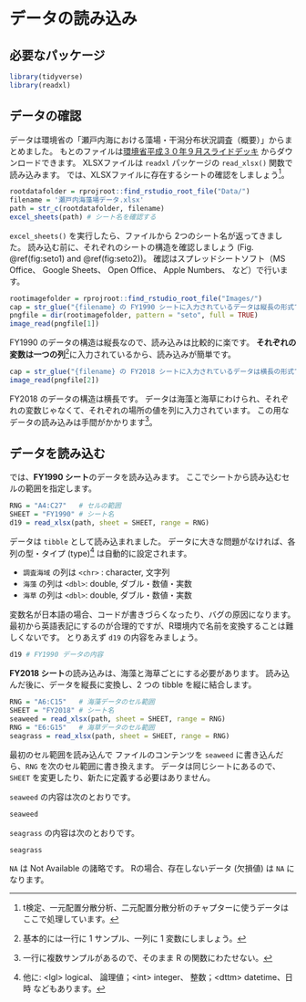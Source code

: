 # データの読み込み {#data-input}

## 必要なパッケージ

```r
library(tidyverse)
library(readxl)
```

## データの確認

データは環境省の「瀬戸内海における藻場・干潟分布状況調査（概要）」からまとめました。
もとのファイルは[環境省平成３０年９月スライドデッキ](http://www.env.go.jp/water/totalresult.pdf) からダウンロードできます。
XLSXファイルは `readxl` パッケージの `read_xlsx()` 関数で読み込みます。
では、XLSXファイルに存在するシートの確認をしましょう^[t検定、一元配置分散分析、二元配置分散分析のチャプターに使うデータはここで処理しています。]。

```r
rootdatafolder = rprojroot::find_rstudio_root_file("Data/")
filename = '瀬戸内海藻場データ.xlsx'
path = str_c(rootdatafolder, filename)
excel_sheets(path) # シート名を確認する
```

`excel_sheets()` を実行したら、ファイルから 2つのシート名が返ってきました。
読み込む前に、それぞれのシートの構造を確認しましょう (Fig. \@ref(fig:seto1) and \@ref(fig:seto2))。
確認はスプレッドシートソフト（MS Office、 Google Sheets、 Open Office、 Apple Numbers、 など）で行います。

```r
rootimagefolder = rprojroot::find_rstudio_root_file("Images/")
cap = str_glue("{filename} の FY1990 シートに入力されているデータは縦長の形式です。")
pngfile = dir(rootimagefolder, pattern = "seto", full = TRUE)
image_read(pngfile[1])
```

FY1990 のデータの構造は縦長なので、読み込みは比較的に楽です。
**それぞれの変数は一つの列**^[基本的には一行に 1 サンプル、一列に 1 変数にしましょう。]に入力されているから、読み込みが簡単です。

```r
cap = str_glue("{filename} の FY2018 シートに入力されているデータは横長の形式です。")
image_read(pngfile[2])
```

FY2018 のデータの構造は横長です。
データは海藻と海草にわけられ、それぞれの変数じゃなくて、それぞれの場所の値を列に入力されています。
この用なデータの読み込みは手間がかかります^[一行に複数サンプルがあるので、そのまま R の関数にわたせない。]。

## データを読み込む

では、**FY1990 シート**のデータを読み込みます。
ここでシートから読み込むセルの範囲を指定します。

```r
RNG = "A4:C27"   # セルの範囲
SHEET = "FY1990" # シート名
d19 = read_xlsx(path, sheet = SHEET, range = RNG)
```

データは `tibble` として読み込まれました。
データに大きな問題がなければ、各列の型・タイプ (type)^[他に: \<lgl\> logical、 論理値；\<int\> integer、 整数；\<dttm\> datetime、日時 などもあります。] は自動的に設定されます。

* `調査海域` の列は `<chr>` : character, 文字列
* `海藻` の列は `<dbl>`: double, ダブル・数値・実数
* `海草` の列は `<dbl>`: double, ダブル・数値・実数

変数名が日本語の場合、コードが書きづらくなったり、バグの原因になります。
最初から英語表記にするのが合理的ですが、R環境内で名前を変換することは難しくないです。
とりあえず `d19` の内容をみましょう。

```r
d19 # FY1990 データの内容
```

**FY2018 シート**の読み込みは、海藻と海草ごとにする必要があります。
読み込んだ後に、データを縦長に変換し、2 つの tibble を縦に結合します。

```r
RNG = "A6:C15"   # 海藻データのセル範囲
SHEET = "FY2018" # シート名
seaweed = read_xlsx(path, sheet = SHEET, range = RNG)
RNG = "E6:G15"   # 海草データのセル範囲
seagrass = read_xlsx(path, sheet = SHEET, range = RNG)
```

最初のセル範囲を読み込んで ファイルのコンテンツを `seaweed` に書き込んだら、`RNG` を次のセル範囲に書き換えます。
データは同じシートにあるので、`SHEET` を変更したり、新たに定義する必要はありません。

`seaweed` の内容は次のとおりです。

```r
seaweed
```

`seagrass` の内容は次のとおりです。

```r
seagrass
```

`NA` は Not Available の諸略です。
Rの場合、存在しないデータ (欠損値) は `NA` になります。
